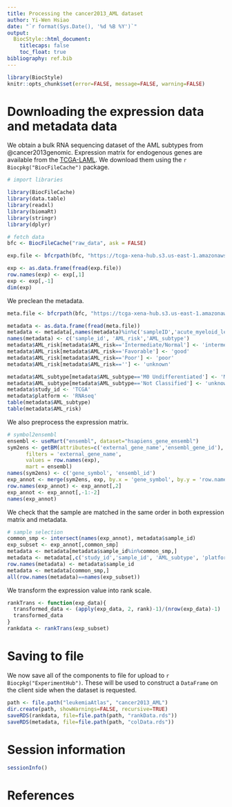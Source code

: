 ```yaml
---
title: Processing the cancer2013_AML dataset
author: Yi-Wen Hsiao
date: "`r format(Sys.Date(), '%d %B %Y')`"
output:
  BiocStyle::html_document:
    titlecaps: false
    toc_float: true
bibliography: ref.bib
---
```


```r
library(BiocStyle)
knitr::opts_chunk$set(error=FALSE, message=FALSE, warning=FALSE)
```

# Downloading the expression data and metadata data

We obtain a bulk RNA sequencing dataset of the AML subtypes from @cancer2013genomic.
Expression matrix for endogenous genes are available from the [TCGA-LAML](https://xenabrowser.net/datapages/?cohort=TCGA%20Acute%20Myeloid%20Leukemia%20(LAML)&removeHub=https%3A%2F%2Fxena.treehouse.gi.ucsc.edu%3A443).
We download them using the `r Biocpkg("BiocFileCache")` package.

```r
# import libraries

library(BiocFileCache)
library(data.table)
library(readxl)
library(biomaRt)
library(stringr)
library(dplyr)

# fetch data
bfc <- BiocFileCache("raw_data", ask = FALSE)

exp.file <- bfcrpath(bfc, "https://tcga-xena-hub.s3.us-east-1.amazonaws.com/download/TCGA.LAML.sampleMap%2FHiSeqV2.gz")

exp <- as.data.frame(fread(exp.file))
row.names(exp) <- exp[,1]
exp <- exp[,-1]
dim(exp)
```
We preclean the metadata.
```r
meta.file <- bfcrpath(bfc, "https://tcga-xena-hub.s3.us-east-1.amazonaws.com/download/TCGA.LAML.sampleMap%2FLAML_clinicalMatrix")

metadata <- as.data.frame(fread(meta.file))
metadata <- metadata[,names(metadata)%in%c('sampleID','acute_myeloid_leukemia_calgb_cytogenetics_risk_category', 'leukemia_french_american_british_morphology_code')]
names(metadata) <- c('sample_id', 'AML_risk','AML_subtype')
metadata$AML_risk[metadata$AML_risk=='Intermediate/Normal'] <- 'intermediate'
metadata$AML_risk[metadata$AML_risk=='Favorable'] <- 'good'
metadata$AML_risk[metadata$AML_risk=='Poor'] <- 'poor'
metadata$AML_risk[metadata$AML_risk==''] <- 'unknown'

metadata$AML_subtype[metadata$AML_subtype=='M0 Undifferentiated'] <- 'M0'
metadata$AML_subtype[metadata$AML_subtype=='Not Classified'] <- 'unknown'
metadata$study_id <- 'TCGA'
metadata$platform <- 'RNAseq'
table(metadata$AML_subtype)
table(metadata$AML_risk)
```
We also preprocess the expression matrix.

```r
# symbol2ensembl
ensembl <- useMart("ensembl", dataset="hsapiens_gene_ensembl")
sym2ens <- getBM(attributes=c('external_gene_name','ensembl_gene_id'),
      filters = 'external_gene_name',
      values = row.names(exp),
      mart = ensembl)
names(sym2ens) <- c('gene_symbol', 'ensembl_id')
exp_annot <- merge(sym2ens, exp, by.x = 'gene_symbol', by.y = 'row.names')
row.names(exp_annot) <- exp_annot[,2]
exp_annot <- exp_annot[,-1:-2]
names(exp_annot)
```

We check that the sample are matched in the same order in both expression matrix and metadata.

```r
# sample selection
common_smp <- intersect(names(exp_annot), metadata$sample_id)
exp_subset <- exp_annot[,common_smp]
metadata <- metadata[metadata$sample_id%in%common_smp,]
metadata <- metadata[,c('study_id','sample_id', 'AML_subtype', 'platform')]
row.names(metadata) <- metadata$sample_id
metadata <- metadata[common_smp,]
all(row.names(metadata)==names(exp_subset))
```
We transform the expression value into rank scale.
```r
rankTrans <- function(exp_data){
  transformed_data <- (apply(exp_data, 2, rank)-1)/(nrow(exp_data)-1)
  transformed_data
}
rankdata <- rankTrans(exp_subset)
```


# Saving to file 

We now save all of the components to file for upload to `r Biocpkg("ExperimentHub")`.
These will be used to construct a `DataFrame` on the client side when the dataset is requested.

```r
path <- file.path("leukemiaAtlas", "cancer2013_AML")
dir.create(path, showWarnings=FALSE, recursive=TRUE)
saveRDS(rankdata, file=file.path(path, "rankData.rds"))
saveRDS(metadata, file=file.path(path, "colData.rds"))
```

# Session information

```r
sessionInfo()
```

# References
